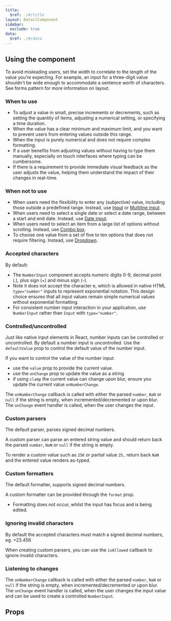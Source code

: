 ```yaml
---
title:
  $ref: ./#/title
layout: DetailComponent
sidebar:
  exclude: true
data:
  $ref: ./#/data
---
```


## Using the component

To avoid misleading users, set the width to correlate to the length of the value you’re expecting. For example, an input for a three-digit value shouldn't be wide enough to accommodate a sentence worth of characters. See forms pattern for more information on layout.

### When to use

- To adjust a value in small, precise increments or decrements, such as setting the quantity of items, adjusting a numerical setting, or specifying a time duration.
- When the value has a clear minimum and maximum limit, and you want to prevent users from entering values outside this range.
- When the input is purely numerical and does not require complex formatting.
- If a user benefits from adjusting values without having to type them manually, especially on touch interfaces where typing can be cumbersome.
- If there is a requirement to provide immediate visual feedback as the user adjusts the value, helping them understand the impact of their changes in real-time.

### When not to use

- When users need the flexibility to enter any (subjective) value, including those outside a predefined range. Instead, use [Input](/salt/components/input) or [Multiline input](/salt/components/multiline-input).
- When users need to select a single date or select a date range, between a start and end date. Instead, use [Date input](/salt/components/date-input).
- When users need to select an item from a large list of options without scrolling. Instead, use [Combo box](/salt/components/combo-box).
- To choose one value from a set of five to ten options that does not require filtering. Instead, use [Dropdown](/salt/components/dropdown).

### Accepted characters

By default:

- The `NumberInput` component accepts numeric digits 0-9, decimal point (.), plus sign (+) and minus sign (-).
- Note it does not accept the character e, which is allowed in native HTML `type="number"` inputs to represent exponential notation. This design choice ensures that all input values remain simple numerical values without exponential formatting.
- For consistent number input interaction in your application, use `NumberInput` rather than `Input` with `type="number"`.

### Controlled/uncontrolled

Just like native input elements in React, number inputs can be controlled or uncontrolled. By default a number input is uncontrolled. Use the `defaultValue` prop to control the default value of the number input.

If you want to control the value of the number input:

- use the `value` prop to provide the current value.
- use the `onChange` prop to update the value as a string
- if using `clamp` the current value can change upon blur, ensure you update the current value `onNumberChange`.

The `onNumberChange` callback is called with either the parsed `number`, `NaN` or `null` if the string is empty, when incremented/decremented or upon blur.
The `onChange` event handler is called, when the user changes the input.

### Custom parsers

The default parser, parses signed decimal numbers.

A custom parser can parse an entered string value and should return back the parsed `number`, `NaN` or `null` if the string is empty.

To render a custom value such as `25K` or partial value `25,` return back `NaN` and the entered value renders as-typed.

### Custom formatters

The default formatter, supports signed decimal numbers.

A custom formatter can be provided through the `format` prop.

- Formatting does not occur, whilst the input has focus and is being edited.

### Ignoring invalid characters

By default the accepted characters must match a signed decimal numbers, eg. +23.456

When creating custom parsers, you can use the `isAllowed` callback to ignore invalid characters.

### Listening to changes

The `onNumberChange` callback is called with either the parsed `number`, `NaN` or `null` if the string is empty, when incremented/decremented or upon blur.
The `onChange` event handler is called, when the user changes the input value and can be used to create a controlled `NumberInput`.

## Props

<PropsTable packageName="lab" componentName="NumberInput" />

